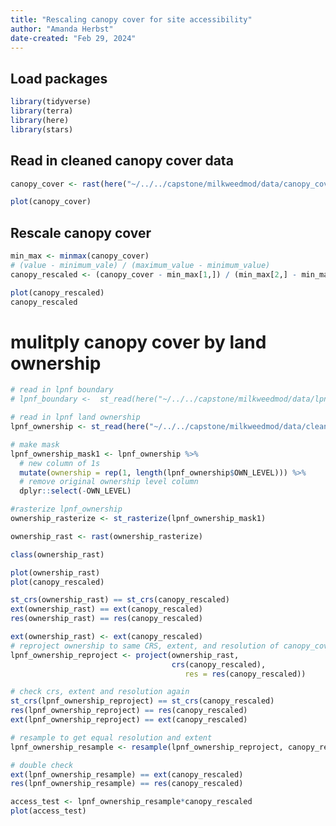 ```yaml
---
title: "Rescaling canopy cover for site accessibility"
author: "Amanda Herbst"
date-created: "Feb 29, 2024"
---
```


## Load packages
```r
library(tidyverse)
library(terra)
library(here)
library(stars)
```

## Read in cleaned canopy cover data
```r
canopy_cover <- rast(here("~/../../capstone/milkweedmod/data/canopy_cover/canopy_cover_cleaned.tif"))

plot(canopy_cover)
```

## Rescale canopy cover

```r
min_max <- minmax(canopy_cover) 
# (value - minimum_vale) / (maximum_value - minimum_value)
canopy_rescaled <- (canopy_cover - min_max[1,]) / (min_max[2,] - min_max[1,])

plot(canopy_rescaled)
canopy_rescaled
```
# mulitply canopy cover by land ownership

```r
# read in lpnf boundary
# lpnf_boundary <-  st_read(here("~/../../capstone/milkweedmod/data/lpnf_boundary_data/lpnf_boundary"))

# read in lpnf land ownership
lpnf_ownership <- st_read(here("~/../../capstone/milkweedmod/data/clean_data/lpnf_land_ownership/lpnf_land_ownership.shp"))

# make mask
lpnf_ownership_mask1 <- lpnf_ownership %>% 
  # new column of 1s
  mutate(ownership = rep(1, length(lpnf_ownership$OWN_LEVEL))) %>% 
  # remove original ownership level column
  dplyr::select(-OWN_LEVEL)

#rasterize lpnf_ownership
ownership_rasterize <- st_rasterize(lpnf_ownership_mask1)

ownership_rast <- rast(ownership_rasterize)

class(ownership_rast)
```

```r
plot(ownership_rast)
plot(canopy_rescaled)
```
```r
st_crs(ownership_rast) == st_crs(canopy_rescaled)
ext(ownership_rast) == ext(canopy_rescaled)
res(ownership_rast) == res(canopy_rescaled)

ext(ownership_rast) <- ext(canopy_rescaled)
# reproject ownership to same CRS, extent, and resolution of canopy_cover
lpnf_ownership_reproject <- project(ownership_rast,
                                    crs(canopy_rescaled),
                                       res = res(canopy_rescaled))

# check crs, extent and resolution again
st_crs(lpnf_ownership_reproject) == st_crs(canopy_rescaled)
res(lpnf_ownership_reproject) == res(canopy_rescaled)
ext(lpnf_ownership_reproject) == ext(canopy_rescaled)

# resample to get equal resolution and extent 
lpnf_ownership_resample <- resample(lpnf_ownership_reproject, canopy_rescaled)

# double check 
ext(lpnf_ownership_resample) == ext(canopy_rescaled)
res(lpnf_ownership_resample) == res(canopy_rescaled)

```


```r
access_test <- lpnf_ownership_resample*canopy_rescaled
plot(access_test)
```

